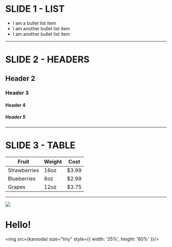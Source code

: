 

# SLIDE 1 - LIST

* I am a bullet list item
* I am another bullet list item
* I am another bullet list item


---

<Invert>

# SLIDE 2 - HEADERS

## Header 2
### Header 3
#### Header 4
##### Header 5

</Invert>

---

# SLIDE 3 - TABLE

| Fruit         | Weight   | Cost  |
| ------------- | ---------| ----- |
| Strawberries  | 16oz     | $3.99 |
| Blueberries   | 8oz      | $2.99 |
| Grapes        | 12oz     | $3.75 |


---


<Image src={nissangtr} >

# Hello!

<img src={karooda} size="tiny" style={{
		width: '25%',
		height: '60%'
		}}/>		

</Image>




